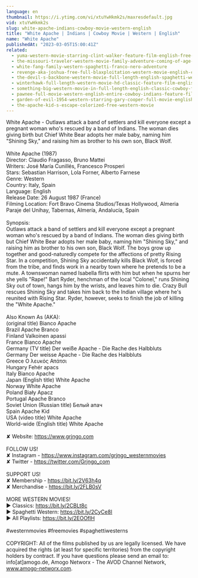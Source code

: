 ```yaml
---
language: en
thumbnail: https://i.ytimg.com/vi/xtuYwHkmk2s/maxresdefault.jpg
vid: xtuYwHkmk2s
slug: white-apache-indians-cowboy-movie-western-english
title: "White Apache | Indians | Cowboy Movie | Western | English"
name: "White Apache"
publishedAt: "2023-03-05T15:00:41Z"
related:
  - yuma-western-movie-starring-clint-walker-feature-film-english-free-movie-full-length-youtube
  - the-missouri-traveler-western-movie-family-adventure-coming-of-age-english-free-movie-full
  - white-fang-family-western-spaghetti-franco-nero-adventure
  - revenge-aka-joshua-free-full-blaxploitation-western-movie-english-classic-feature-film
  - the-devil-s-backbone-western-movie-full-length-english-spaghetti-western-cowboyfilm-watchfree
  - winterhawk-full-length-western-movie-hd-classic-feature-film-english-free-full-westerns
  - something-big-western-movie-in-full-length-english-classic-cowboy-film-free-full-westerns
  - pawnee-full-movie-western-english-entire-cowboy-indians-feature-film-free-full-westerns
  - garden-of-evil-1954-western-starring-gary-cooper-full-movie-english-full-free-western-movies
  - the-apache-kid-s-escape-colorized-free-western-movie
---
```


White Apache - Outlaws attack a band of settlers and kill everyone except a pregnant woman who's rescued by a band of Indians. The woman dies giving birth but Chief White Bear adopts her male baby, naming him "Shining Sky," and raising him as brother to his own son, Black Wolf.<br />
<br />
White Apache (1987)<br />
Director: Claudio Fragasso, Bruno Mattei<br />
Writers: José María Cunillés, Francesco Prosperi<br />
Stars: Sebastian Harrison, Lola Forner, Alberto Farnese<br />
Genre: Western<br />
Country: Italy, Spain<br />
Language: English<br />
Release Date: 26 August 1987 (France)<br />
Filming Location: Fort Bravo Cinema Studios/Texas Hollywood, Almeria Paraje del Unihay, Tabernas, Almería, Andalucía, Spain<br />
<br />
Synopsis:<br />
Outlaws attack a band of settlers and kill everyone except a pregnant woman who's rescued by a band of Indians. The woman dies giving birth but Chief White Bear adopts her male baby, naming him "Shining Sky," and raising him as brother to his own son, Black Wolf. The boys grow up together and good-naturedly compete for the affections of pretty Rising Star. In a competition, Shining Sky accidentally kills Black Wolf, is forced from the tribe, and finds work in a nearby town where he pretends to be a mute. A townswoman named Isabella flirts with him but when he spurns her she yells "Rape!" Bart Ryder, henchman of the local "Colonel," runs Shining Sky out of town, hangs him by the wrists, and leaves him to die. Crazy Bull rescues Shining Sky and takes him back to the Indian village where he's reunited with Rising Star. Ryder, however, seeks to finish the job of killing the "White Apache."<br />
<br />
Also Known As (AKA):<br />
(original title) Bianco Apache<br />
Brazil Apache Branco<br />
Finland Valkoinen apassi<br />
France Bianco Apache<br />
Germany (TV title) Der weiße Apache - Die Rache des Halbbluts<br />
Germany Der weisse Apache - Die Rache des Halbbluts<br />
Greece Ο λευκός Απάτσι<br />
Hungary Fehér apacs<br />
Italy Bianco Apache<br />
Japan (English title) White Apache<br />
Norway White Apache<br />
Poland Biały Apacz<br />
Portugal Apache Branco<br />
Soviet Union (Russian title) Белый апач<br />
Spain Apache Kid<br />
USA (video title) White Apache<br />
World-wide (English title) White Apache<br />
<br />
✘ Website: https://www.grjngo.com<br />
<br />
FOLLOW US!<br />
✘ Instagram - https://www.instagram.com/grjngo_westernmovies<br />
✘ Twitter - https://twitter.com/Grjngo_com<br />
<br />
SUPPORT US!<br />
✘ Membership - https://bit.ly/2V63h4q<br />
✘ Merchandise - https://bit.ly/2FLB0sV<br />
<br />
MORE WESTERN MOVIES! <br />
► Classics: https://bit.ly/2CBLt8c <br />
► Spaghetti Western: https://bit.ly/2CyCe8I <br />
► All Playlists: https://bit.ly/2EOOfIH <br />
<br />
#westernmovies #freemovies #spaghettiwesterns<br />
<br />
COPYRIGHT: All of the films published by us are legally licensed. We have acquired the rights (at least for specific territories) from the copyright holders by contract. If you have questions please send an email to: info[at]amogo.de, Amogo Networx - The AVOD Channel Network, www.amogo-networx.com.